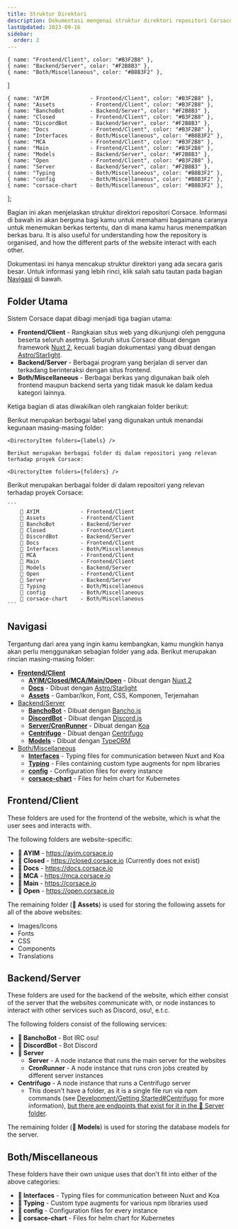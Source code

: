 ```yaml
---
title: Struktur Direktori
description: Dokumentasi mengenai struktur direktori repositori Corsace.
lastUpdated: 2023-09-16
sidebar:
  order: 2
---
```



    { name: "Frontend/Client", color: "#B3F2B8" },
    { name: "Backend/Server", color: "#F2B8B3" },
    { name: "Both/Miscellaneous", color: "#B8B3F2" },
]

    { name: "AYIM             - Frontend/Client", color: "#B3F2B8" },
    { name: "Assets           - Frontend/Client", color: "#B3F2B8" },
    { name: "BanchoBot        - Backend/Server", color: "#F2B8B3" },
    { name: "Closed           - Frontend/Client", color: "#B3F2B8" },
    { name: "DiscordBot       - Backend/Server", color: "#F2B8B3" },
    { name: "Docs             - Frontend/Client", color: "#B3F2B8" },
    { name: "Interfaces       - Both/Miscellaneous", color: "#B8B3F2" },
    { name: "MCA              - Frontend/Client", color: "#B3F2B8" },
    { name: "Main             - Frontend/Client", color: "#B3F2B8" },
    { name: "Models           - Backend/Server", color: "#F2B8B3" },
    { name: "Open             - Frontend/Client", color: "#B3F2B8" },
    { name: "Server           - Backend/Server", color: "#F2B8B3" },
    { name: "Typing           - Both/Miscellaneous", color: "#B8B3F2" },
    { name: "config           - Both/Miscellaneous", color: "#B8B3F2" },
    { name: "corsace-chart    - Both/Miscellaneous", color: "#B8B3F2" },
];

Bagian ini akan menjelaskan struktur direktori repositori Corsace. Informasi di bawah ini akan berguna bagi kamu untuk memahami bagaimana caranya untuk menemukan berkas tertentu, dan di mana kamu harus menempatkan berkas baru. It is also useful for understanding how the repository is organised, and how the different parts of the website interact with each other.

Dokumentasi ini hanya mencakup struktur direktori yang ada secara garis besar.
Untuk informasi yang lebih rinci, klik salah satu tautan pada bagian [Navigasi](#navigation) di bawah.

## Folder Utama

Sistem Corsace dapat dibagi menjadi tiga bagian utama:

*   **Frontend/Client** - Rangkaian situs web yang dikunjungi oleh pengguna beserta seluruh asetnya. Seluruh situs Corsace dibuat dengan framework [Nuxt 2](https://v2.nuxt.com/), kecuali bagian dokumentasi yang dibuat dengan [Astro/Starlight](https://starlight.astro.build/).
*   **Backend/Server** - Berbagai program yang berjalan di server dan terkadang berinteraksi dengan situs frontend.
*   **Both/Miscellaneous** - Berbagai berkas yang digunakan baik oleh frontend maupun backend serta yang tidak masuk ke dalam kedua kategori lainnya.

Ketiga bagian di atas diwakilkan oleh rangkaian folder berikut:

<Tabs>
  <TabItem label="Colour Coded">
    Berikut merupakan berbagai label yang digunakan untuk menandai kegunaan masing-masing folder:

    <DirectoryItem folders={labels} />

    Berikut merupakan berbagai folder di dalam repositori yang relevan terhadap proyek Corsace:

    <DirectoryItem folders={folders} />
  </TabItem>

  <TabItem label="Raw">
    Berikut merupakan berbagai folder di dalam repositori yang relevan terhadap proyek Corsace:

    ```
        📁 AYIM             - Frontend/Client
        📁 Assets           - Frontend/Client
        📁 BanchoBot        - Backend/Server
        📁 Closed           - Frontend/Client
        📁 DiscordBot       - Backend/Server
        📁 Docs             - Frontend/Client
        📁 Interfaces       - Both/Miscellaneous
        📁 MCA              - Frontend/Client
        📁 Main             - Frontend/Client
        📁 Models           - Backend/Server
        📁 Open             - Frontend/Client
        📁 Server           - Backend/Server
        📁 Typing           - Both/Miscellaneous
        📁 config           - Both/Miscellaneous
        📁 corsace-chart    - Both/Miscellaneous
    ```
  </TabItem>
</Tabs>

## Navigasi

<WorkInProgress section="navigation" />

Tergantung dari area yang ingin kamu kembangkan, kamu mungkin hanya akan perlu menggunakan sebagian folder yang ada. Berikut merupakan rincian masing-masing folder:

*   **[Frontend/Client](#frontendclient)**
    *   **[AYIM/Closed/MCA/Main/Open](../client/guide/web-running-environment)** - Dibuat dengan [Nuxt 2](https://v2.nuxt.com/)
    *   **[Docs](../client/guide/docs-running-environment)** - Dibuat dengan [Astro/Starlight](https://starlight.astro.build/)
    *   **[Assets](#)** - Gambar/Ikon, Font, CSS, Komponen, Terjemahan
*   [Backend/Server](#backendserver)
    *   **[BanchoBot](#)** - Dibuat dengan [Bancho.js](https://bancho.js.org/)
    *   **[DiscordBot](#)** - Dibuat dengan [Discord.js](https://discord.js.org/)
    *   **[Server/CronRunner](#)** - Dibuat dengan [Koa](https://koajs.com/)
    *   **[Centrifugo](#)** - Dibuat dengan [Centrifugo](https://centrifugal.dev/)
    *   **[Models](#)** - Dibuat dengan [TypeORM](https://typeorm.io/)
*   [Both/Miscellaneous](#bothmiscellaneous)
    *   **[Interfaces](#)** - Typing files for communication between Nuxt and Koa
    *   **[Typing](#)** - Files containing custom type augments for npm libraries
    *   **[config](#)** - Configuration files for every instance
    *   **[corsace-chart](#)** - Files for helm chart for Kubernetes

## Frontend/Client

These folders are used for the frontend of the website, which is what the user sees and interacts with.

The following folders are website-specific:

*   **📁 AYIM** - https://ayim.corsace.io
*   **📁 Closed** - https://closed.corsace.io (Currently does not exist)
*   **📁 Docs** - https://docs.corsace.io
*   **📁 MCA** - https://mca.corsace.io
*   **📁 Main** - https://corsace.io
*   **📁 Open** - https://open.corsace.io

The remaining folder (**📁 Assets**) is used for storing the following assets for all of the above websites:

*   Images/Icons
*   Fonts
*   CSS
*   Components
*   Translations

## Backend/Server

<WorkInProgress section="backend/server" />

These folders are used for the backend of the website, which either consist of the server that the websites communicate with, or node instances to interact with other services such as Discord, osu!, e.t.c.

The following folders consist of the following services:

*   **📁 BanchoBot** - Bot IRC osu!
*   **📁 DiscordBot** - Bot Discord
*   **📁 Server**
    *   **Server** - A node instance that runs the main server for the websites
    *   **CronRunner** - A node instance that runs cron jobs created by different server instances
*   **Centrifugo** - A node instance that runs a Centrifugo server
    *   This doesn't have a folder, as it is a single file run via npm commands (see [Development/Getting Started#Centrifugo](/en/development/#centrifugo) for more information), [but there are endpoints that exist for it in the 📁 Server folder](#).

The remaining folder (**📁 Models**) is used for storing the database models for the server.

## Both/Miscellaneous

These folders have their own unique uses that don't fit into either of the above categories:

*   **📁 Interfaces** - Typing files for communication between Nuxt and Koa
*   **📁 Typing** - Custom type augments for various npm libraries used
*   **📁 config** - Configuration files for every instance
*   **📁 corsace-chart** - Files for helm chart for Kubernetes
